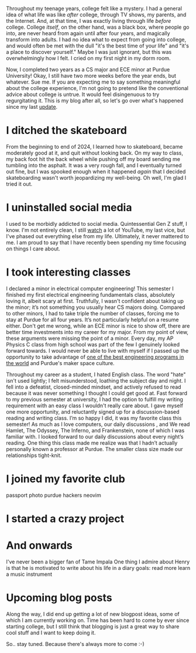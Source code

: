 Throughout my teenage years, college felt like a mystery. I had a general idea of what life was like *after* college, through TV shows, my parents, and the Internet. And, at that time, I was exactly living through life *before* college. College *itself*, on the other hand, was a black box, where people go into, are never heard from again until after four years, and magically transform into adults. I had no idea what to expect from going into college, and would often be met with the dull "it's the best time of your life" and "it's a place to discover yourself." Maybe I was just ignorant, but this was overwhelmingly how I felt. I cried on my first night in my dorm room.

Now, I completed two years as a CS major and ECE minor at Purdue University! Okay, I still have two more weeks before the year ends, but whatever. Sue me. If you are expecting me to say something meaningful about the college experience, I'm not going to pretend like the conventional advice about college is untrue. It would feel disingenuous to try regurgitating it. This is my blog after all, so let's go over what's happened since my last [update](../hello-world).

# I ditched the skateboard

From the beginning to end of 2024, I learned how to skateboard, became moderately good at it, and quit without looking back. On my way to class, my back foot hit the back wheel while pushing off my board sending me tumbling into the asphalt. It was a very rough fall, and I eventually turned out fine, but I was spooked enough when it happened *again* that I decided skateboarding wasn't worth jeopardizing my well-being. Oh well, I'm glad I tried it out.

# I uninstalled social media

I used to be morbidly addicted to social media. Quintessential Gen Z stuff, I know. I'm not entirely clean, I still [watch](/media) a lot of YouTube, my last vice, but I've phased out everything else from my life. Ultimately, it never mattered to me. I am proud to say that I have recently been spending my time focusing on things I care about.

# I took interesting classes

I declared a minor in electrical computer engineering! This semester I finished my first electrical engineering fundamentals class, absolutely loving it, albeit scary at first. Truthfully, I wasn't confident about taking up the minor; it’s not something you usually hear CS majors doing. Compared to other minors, I had to take triple the number of classes, forcing me to stay at Purdue for all four years. It’s not particularly helpful on a resume either. Don't get me wrong, while an ECE minor is nice to show off, there are better time investments into my career for my major. From my point of view, these arguments were missing the point of a minor. Every day, my AP Physics C class from high school was part of the few I genuinely looked forward towards. I would never be able to live with myself if I passed up the opportunity to take advantage of [one of the best engineering programs in the world](https://engineering.purdue.edu/Engr) and Purdue's maker space culture.

Throughout my career as a student, I hated English class. The word "hate" isn't used lightly; I felt misunderstood, loathing the subject day and night. I fell into a defeatist, closed-minded mindset, and actively refused to read because it was never something I thought I could get good at. Fast forward to my previous semester at university, I had the option to fulfill my writing requirement with an easy class I wouldn't really care about. I gave myself one more opportunity, and reluctantly signed up for a discussion-based reading and writing class. I’m so happy I did, it was my favorite class this semester! As much as I love computers, our daily discussions , and We read Hamlet, The Odyssey, The Inferno, and Frankenstein, none of which I was familiar with. I looked forward to our daily discussions about every night’s reading. One thing this class made me realize was that I hadn’t actually personally known a professor at Purdue. The smaller class size made our relationships tight-knit.

<ContentImage
    src={passport}
    alt="The Purdue Hackers passport"
    quality="max"
    width="2000"
/>

# I joined my favorite club

passport photo
purdue hackers
neovim

# I started a crazy project

# And onwards

I've never been a bigger fan of Tame Impala
One thing I admire about Henry is that he is motivated to write about his life in a diary
goals: read more
learn a music instrument

# Upcoming blog posts

Along the way, I did end up getting a lot of new blogpost ideas, some of which I am currently working on. Time has been hard to come by ever since starting college, but I still think that blogging is just a great way to share cool stuff and I want to keep doing it.

So.. stay tuned. Because there's always more to come :-)

